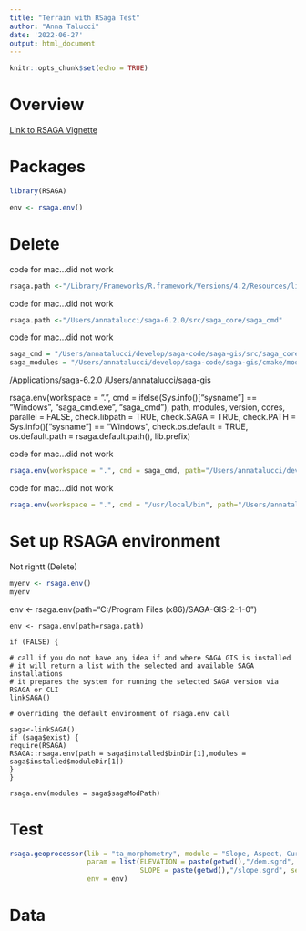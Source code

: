 ```yaml
---
title: "Terrain with RSaga Test"
author: "Anna Talucci"
date: '2022-06-27'
output: html_document
---
```


```r
knitr::opts_chunk$set(echo = TRUE)
```
# Overview


[Link to RSAGA Vignette](https://cran.r-project.org/web/packages/RSAGA/vignettes/RSAGA.html)

# Packages

```r
library(RSAGA)
```

```r
env <- rsaga.env()
```

# Delete

code for mac...did not work
```r
rsaga.path <-"/Library/Frameworks/R.framework/Versions/4.2/Resources/library/RSAGA"

```

code for mac...did not work
```r
rsaga.path <-"/Users/annatalucci/saga-6.2.0/src/saga_core/saga_cmd"
```

code for mac...did not work
```r
saga_cmd = "/Users/annatalucci/develop/saga-code/saga-gis/src/saga_core/saga_cmd/saga_cmd"
saga_modules = "/Users/annatalucci/develop/saga-code/saga-gis/cmake/modules"
```
/Applications/saga-6.2.0
/Users/annatalucci/saga-gis

rsaga.env(workspace = ".", cmd = ifelse(Sys.info()["sysname"] == "Windows",
  "saga_cmd.exe", "saga_cmd"), path, modules, version, cores,
  parallel = FALSE, check.libpath = TRUE, check.SAGA = TRUE,
  check.PATH = Sys.info()["sysname"] == "Windows", check.os.default = TRUE,
  os.default.path = rsaga.default.path(), lib.prefix)

code for mac...did not work  
```r
rsaga.env(workspace = ".", cmd = saga_cmd, path="/Users/annatalucci/develop/saga-code/saga-gis/src/saga_core/saga_cmd/saga_cmd", modules=saga_modules)
```

code for mac...did not work
```r
rsaga.env(workspace = ".", cmd = "/usr/local/bin", path="/Users/annatalucci/develop/saga-code/saga-gis/", modules="/lib/saga")
```
# Set up RSAGA environment
Not rightt (Delete)
```r
myenv <- rsaga.env()
myenv
```
 env <- rsaga.env(path="C:/Program Files (x86)/SAGA-GIS-2-1-0")
```{reval=FALSE, include=FALSE}
env <- rsaga.env(path=rsaga.path) 
```
```{reval=FALSE, include=FALSE}
if (FALSE) {

# call if you do not have any idea if and where SAGA GIS is installed
# it will return a list with the selected and available SAGA installations
# it prepares the system for running the selected SAGA version via RSAGA or CLI
linkSAGA()

# overriding the default environment of rsaga.env call 

saga<-linkSAGA()
if (saga$exist) {
require(RSAGA)
RSAGA::rsaga.env(path = saga$installed$binDir[1],modules = saga$installed$moduleDir[1])
}
}
```


```{reval=FALSE, include=FALSE}
rsaga.env(modules = saga$sagaModPath)
```

# Test
```r
rsaga.geoprocessor(lib = "ta_morphometry", module = "Slope, Aspect, Curvature",
                   param = list(ELEVATION = paste(getwd(),"/dem.sgrd", sep = ""), 
                                SLOPE = paste(getwd(),"/slope.sgrd", sep = "")),
                   env = env)
```


# Data